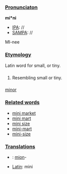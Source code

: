===[[Pronunciaton]]===

'''mi*ni'''
*[[IPA]]: //
*[[SAMPA]]: //
MI-nee
===[[Etymology]]===

Latin word for small, or tiny.
===[[]]===

#Resembling small or tiny.
===[[]]===

[[minor]]
===[[Related words]]===

*[[mini market]]
*[[mini mart]]
*[[mini size]]
*[[mini-mart]]
*[[mini-size]]

===[[Translations]]===
*{{ga}}: [[mion]]-
*[[Latin]]: mini